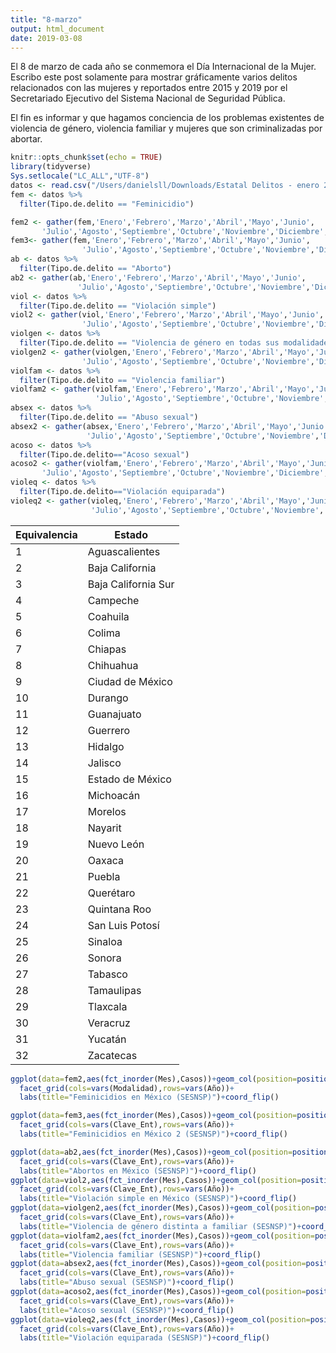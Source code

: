 ```yaml
---
title: "8-marzo"
output: html_document
date: 2019-03-08
---
```


El 8 de marzo de cada año se conmemora el Día Internacional de la Mujer. Escribo este post solamente para mostrar gráficamente varios delitos relacionados con las mujeres y reportados entre 2015 y 2019 por el Secretariado Ejecutivo del Sistema Nacional de Seguridad Pública. 

El fin es informar y que hagamos conciencia de los problemas existentes de violencia de género, violencia familiar y mujeres que son criminalizadas por abortar. 

```r
knitr::opts_chunk$set(echo = TRUE)
library(tidyverse)
Sys.setlocale("LC_ALL","UTF-8")
datos <- read.csv("/Users/danielsll/Downloads/Estatal Delitos - enero 2019.csv")
fem <- datos %>% 
  filter(Tipo.de.delito == "Feminicidio")

fem2 <- gather(fem,'Enero','Febrero','Marzo','Abril','Mayo','Junio',
       'Julio','Agosto','Septiembre','Octubre','Noviembre','Diciembre',key="Mes",value="Casos")
fem3<- gather(fem,'Enero','Febrero','Marzo','Abril','Mayo','Junio',
                'Julio','Agosto','Septiembre','Octubre','Noviembre','Diciembre',key="Mes",value="Casos")
ab <- datos %>% 
  filter(Tipo.de.delito == "Aborto")
ab2 <- gather(ab,'Enero','Febrero','Marzo','Abril','Mayo','Junio',
               'Julio','Agosto','Septiembre','Octubre','Noviembre','Diciembre',key="Mes",value="Casos")
viol <- datos %>% 
  filter(Tipo.de.delito == "Violación simple")
viol2 <- gather(viol,'Enero','Febrero','Marzo','Abril','Mayo','Junio',
                'Julio','Agosto','Septiembre','Octubre','Noviembre','Diciembre',key="Mes",value="Casos")
violgen <- datos %>% 
  filter(Tipo.de.delito == "Violencia de género en todas sus modalidades distinta a la violencia familiar")
violgen2 <- gather(violgen,'Enero','Febrero','Marzo','Abril','Mayo','Junio',
                'Julio','Agosto','Septiembre','Octubre','Noviembre','Diciembre',key="Mes",value="Casos")
violfam <- datos %>% 
  filter(Tipo.de.delito == "Violencia familiar")
violfam2 <- gather(violfam,'Enero','Febrero','Marzo','Abril','Mayo','Junio',
                   'Julio','Agosto','Septiembre','Octubre','Noviembre','Diciembre',key="Mes",value="Casos")
absex <- datos %>% 
  filter(Tipo.de.delito == "Abuso sexual")
absex2 <- gather(absex,'Enero','Febrero','Marzo','Abril','Mayo','Junio',
                 'Julio','Agosto','Septiembre','Octubre','Noviembre','Diciembre',key="Mes",value="Casos")
acoso <- datos %>% 
  filter(Tipo.de.delito=="Acoso sexual")
acoso2 <- gather(violfam,'Enero','Febrero','Marzo','Abril','Mayo','Junio',
       'Julio','Agosto','Septiembre','Octubre','Noviembre','Diciembre',key="Mes",value="Casos")
violeq <- datos %>% 
  filter(Tipo.de.delito=="Violación equiparada")
violeq2 <- gather(violeq,'Enero','Febrero','Marzo','Abril','Mayo','Junio',
                  'Julio','Agosto','Septiembre','Octubre','Noviembre','Diciembre',key="Mes",value="Casos")

```

Equivalencia | Estado
---|---
1|Aguascalientes
2|Baja California
3|Baja California Sur
4|Campeche
5|Coahuila
6|Colima
7|Chiapas
8|Chihuahua
9|Ciudad de México
10|Durango
11|Guanajuato
12|Guerrero
13|Hidalgo
14|Jalisco
15|Estado de México
16|Michoacán
17|Morelos
18|Nayarit
19|Nuevo León
20|Oaxaca
21|Puebla
22|Querétaro
23|Quintana Roo
24|San Luis Potosí
25|Sinaloa
26|Sonora
27|Tabasco
28|Tamaulipas
29|Tlaxcala
30|Veracruz
31|Yucatán
32|Zacatecas
```r

ggplot(data=fem2,aes(fct_inorder(Mes),Casos))+geom_col(position=position_dodge())+scale_fill_discrete()+
  facet_grid(cols=vars(Modalidad),rows=vars(Año))+
  labs(title="Feminicidios en México (SESNSP)")+coord_flip()

ggplot(data=fem3,aes(fct_inorder(Mes),Casos))+geom_col(position=position_dodge())+scale_fill_discrete()+
  facet_grid(cols=vars(Clave_Ent),rows=vars(Año))+
  labs(title="Feminicidios en México 2 (SESNSP)")+coord_flip()

ggplot(data=ab2,aes(fct_inorder(Mes),Casos))+geom_col(position=position_dodge())+scale_fill_discrete()+
  facet_grid(cols=vars(Clave_Ent),rows=vars(Año))+
  labs(title="Abortos en México (SESNSP)")+coord_flip()
ggplot(data=viol2,aes(fct_inorder(Mes),Casos))+geom_col(position=position_dodge())+scale_fill_discrete()+
  facet_grid(cols=vars(Clave_Ent),rows=vars(Año))+
  labs(title="Violación simple en México (SESNSP)")+coord_flip()
ggplot(data=violgen2,aes(fct_inorder(Mes),Casos))+geom_col(position=position_dodge())+scale_fill_discrete()+
  facet_grid(cols=vars(Clave_Ent),rows=vars(Año))+
  labs(title="Violencia de género distinta a familiar (SESNSP)")+coord_flip()
ggplot(data=violfam2,aes(fct_inorder(Mes),Casos))+geom_col(position=position_dodge())+scale_fill_discrete()+
  facet_grid(cols=vars(Clave_Ent),rows=vars(Año))+
  labs(title="Violencia familiar (SESNSP)")+coord_flip()
ggplot(data=absex2,aes(fct_inorder(Mes),Casos))+geom_col(position=position_dodge())+scale_fill_discrete()+
  facet_grid(cols=vars(Clave_Ent),rows=vars(Año))+
  labs(title="Abuso sexual (SESNSP)")+coord_flip()
ggplot(data=acoso2,aes(fct_inorder(Mes),Casos))+geom_col(position=position_dodge())+scale_fill_discrete()+
  facet_grid(cols=vars(Clave_Ent),rows=vars(Año))+
  labs(title="Acoso sexual (SESNSP)")+coord_flip()
ggplot(data=violeq2,aes(fct_inorder(Mes),Casos))+geom_col(position=position_dodge())+scale_fill_discrete()+
  facet_grid(cols=vars(Clave_Ent),rows=vars(Año))+
  labs(title="Violación equiparada (SESNSP)")+coord_flip()


```




